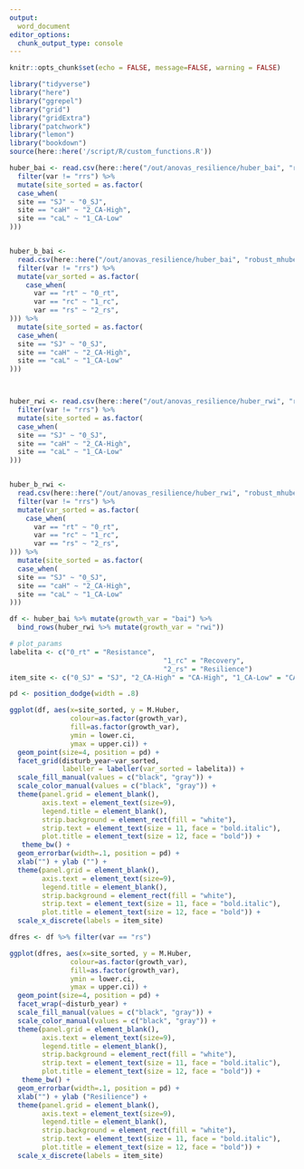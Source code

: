 ```yaml
---
output: 
  word_document
editor_options: 
  chunk_output_type: console
---
```


```r
knitr::opts_chunk$set(echo = FALSE, message=FALSE, warning = FALSE)
```

```r
library("tidyverse")
library("here")
library("ggrepel")
library("grid")
library("gridExtra")
library("patchwork")
library("lemon")
library("bookdown")
source(here::here('/script/R/custom_functions.R'))
```


```r
huber_bai <- read.csv(here::here("/out/anovas_resilience/huber_bai", "robust_mhuber.csv"), header = TRUE) %>%
  filter(var != "rrs") %>% 
  mutate(site_sorted = as.factor(
  case_when(
  site == "SJ" ~ "0_SJ",
  site == "caH" ~ "2_CA-High",
  site == "caL" ~ "1_CA-Low"
)))


huber_b_bai <- 
  read.csv(here::here("/out/anovas_resilience/huber_bai", "robust_mhuber_b.csv"), header = TRUE) %>%
  filter(var != "rrs") %>% 
  mutate(var_sorted = as.factor(
    case_when(
      var == "rt" ~ "0_rt",
      var == "rc" ~ "1_rc",
      var == "rs" ~ "2_rs",
))) %>% 
  mutate(site_sorted = as.factor(
  case_when(
  site == "SJ" ~ "0_SJ",
  site == "caH" ~ "2_CA-High",
  site == "caL" ~ "1_CA-Low"
)))



huber_rwi <- read.csv(here::here("/out/anovas_resilience/huber_rwi", "robust_mhuber.csv"), header = TRUE) %>%
  filter(var != "rrs") %>% 
  mutate(site_sorted = as.factor(
  case_when(
  site == "SJ" ~ "0_SJ",
  site == "caH" ~ "2_CA-High",
  site == "caL" ~ "1_CA-Low"
)))


huber_b_rwi <- 
  read.csv(here::here("/out/anovas_resilience/huber_rwi", "robust_mhuber_b.csv"), header = TRUE) %>%
  filter(var != "rrs") %>% 
  mutate(var_sorted = as.factor(
    case_when(
      var == "rt" ~ "0_rt",
      var == "rc" ~ "1_rc",
      var == "rs" ~ "2_rs",
))) %>% 
  mutate(site_sorted = as.factor(
  case_when(
  site == "SJ" ~ "0_SJ",
  site == "caH" ~ "2_CA-High",
  site == "caL" ~ "1_CA-Low"
)))
```


```r
df <- huber_bai %>% mutate(growth_var = "bai") %>% 
  bind_rows(huber_rwi %>% mutate(growth_var = "rwi"))
```


```r
# plot_params 
labelita <- c("0_rt" = "Resistance",
                                      "1_rc" = "Recovery", 
                                      "2_rs" = "Resilience")
item_site <- c("0_SJ" = "SJ", "2_CA-High" = "CA-High", "1_CA-Low" = "CA-Low")

pd <- position_dodge(width = .8)

ggplot(df, aes(x=site_sorted, y = M.Huber, 
               colour=as.factor(growth_var), 
               fill=as.factor(growth_var),
               ymin = lower.ci, 
               ymax = upper.ci)) + 
  geom_point(size=4, position = pd) + 
  facet_grid(disturb_year~var_sorted, 
             labeller = labeller(var_sorted = labelita)) +
  scale_fill_manual(values = c("black", "gray")) + 
  scale_color_manual(values = c("black", "gray")) + 
  theme(panel.grid = element_blank(), 
        axis.text = element_text(size=9),
        legend.title = element_blank(),
        strip.background = element_rect(fill = "white"),
        strip.text = element_text(size = 11, face = "bold.italic"), 
        plot.title = element_text(size = 12, face = "bold")) +
   theme_bw() + 
  geom_errorbar(width=.1, position = pd) + 
  xlab("") + ylab ("") + 
  theme(panel.grid = element_blank(), 
        axis.text = element_text(size=9),
        legend.title = element_blank(),
        strip.background = element_rect(fill = "white"),
        strip.text = element_text(size = 11, face = "bold.italic"), 
        plot.title = element_text(size = 12, face = "bold")) +
  scale_x_discrete(labels = item_site)

```
 
 
```r

dfres <- df %>% filter(var == "rs")

ggplot(dfres, aes(x=site_sorted, y = M.Huber, 
               colour=as.factor(growth_var), 
               fill=as.factor(growth_var),
               ymin = lower.ci, 
               ymax = upper.ci)) + 
  geom_point(size=4, position = pd) + 
  facet_wrap(~disturb_year) +
  scale_fill_manual(values = c("black", "gray")) + 
  scale_color_manual(values = c("black", "gray")) + 
  theme(panel.grid = element_blank(), 
        axis.text = element_text(size=9),
        legend.title = element_blank(),
        strip.background = element_rect(fill = "white"),
        strip.text = element_text(size = 11, face = "bold.italic"), 
        plot.title = element_text(size = 12, face = "bold")) +
   theme_bw() + 
  geom_errorbar(width=.1, position = pd) + 
  xlab("") + ylab ("Resilience") + 
  theme(panel.grid = element_blank(), 
        axis.text = element_text(size=9),
        legend.title = element_blank(),
        strip.background = element_rect(fill = "white"),
        strip.text = element_text(size = 11, face = "bold.italic"), 
        plot.title = element_text(size = 12, face = "bold")) +
  scale_x_discrete(labels = item_site)
```